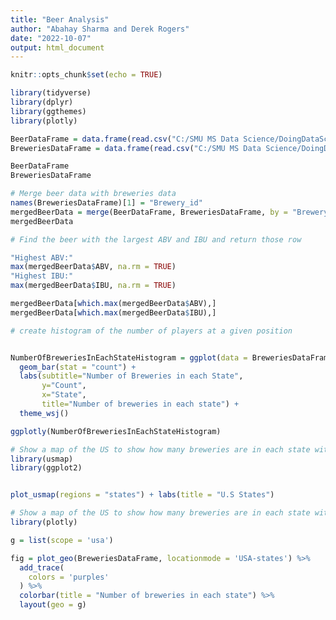 ```yaml
---
title: "Beer Analysis"
author: "Abahay Sharma and Derek Rogers"
date: "2022-10-07"
output: html_document
---
```


```r
knitr::opts_chunk$set(echo = TRUE)
```

```r
library(tidyverse)
library(dplyr)
library(ggthemes)
library(plotly)
```

```r
BeerDataFrame = data.frame(read.csv("C:/SMU MS Data Science/DoingDataScience6306/MSDS_6306_Doing-Data-Science/Unit 8 and 9 Case Study 1/Beers.csv"))
BreweriesDataFrame = data.frame(read.csv("C:/SMU MS Data Science/DoingDataScience6306/MSDS_6306_Doing-Data-Science/Unit 8 and 9 Case Study 1/Breweries.csv"))

BeerDataFrame
BreweriesDataFrame
```

```r
# Merge beer data with breweries data
names(BreweriesDataFrame)[1] = "Brewery_id"
mergedBeerData = merge(BeerDataFrame, BreweriesDataFrame, by = "Brewery_id")
mergedBeerData
```

```r
# Find the beer with the largest ABV and IBU and return those row

"Highest ABV:"
max(mergedBeerData$ABV, na.rm = TRUE)
"Highest IBU:"
max(mergedBeerData$IBU, na.rm = TRUE)

mergedBeerData[which.max(mergedBeerData$ABV),]
mergedBeerData[which.max(mergedBeerData$IBU),]
```

```r
# create histogram of the number of players at a given position


NumberOfBreweriesInEachStateHistogram = ggplot(data = BreweriesDataFrame, aes(x=State)) + 
  geom_bar(stat = "count") + 
  labs(subtitle="Number of Breweries in each State", 
       y="Count", 
       x="State", 
       title="Number of breweries in each state") +
  theme_wsj()

ggplotly(NumberOfBreweriesInEachStateHistogram)
```

```r
# Show a map of the US to show how many breweries are in each state with usmap and ggplot2
library(usmap)
library(ggplot2)


plot_usmap(regions = "states") + labs(title = "U.S States")
```

```r
# Show a map of the US to show how many breweries are in each state with plotly
library(plotly)

g = list(scope = 'usa')

fig = plot_geo(BreweriesDataFrame, locationmode = 'USA-states') %>%
  add_trace(
    colors = 'purples'
  ) %>%
  colorbar(title = "Number of breweries in each state") %>%
  layout(geo = g)
```

```r

```

```r

```

```r

```